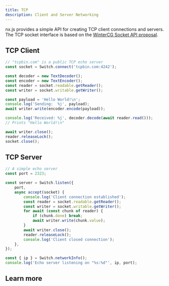```yaml
---
title: TCP
description: Client and Server Networking
---
```


nx.js provides a simple API for creating TCP client connections and servers. The TCP socket interface is based on the [WinterCG Socket API proposal](https://sockets-api.proposal.wintercg.org).

## TCP Client

```typescript
// "tcpbin.com" is a public TCP echo server
const socket = Switch.connect('tcpbin.com:4242');

const decoder = new TextDecoder();
const encoder = new TextEncoder();
const reader = socket.readable.getReader();
const writer = socket.writable.getWriter();

const payload = 'Hello World!\n';
console.log('Sending:  %j', payload);
await writer.write(encoder.encode(payload));

console.log('Received: %j', decoder.decode(await reader.read()));
// Prints "Hello World!\n"

await writer.close();
reader.releaseLock();
socket.close();
```

## TCP Server

```typescript
// A simple echo server
const port = 2323;

const server = Switch.listen({
    port,
    async accept(socket) {
        console.log('Client connection established');
        const reader = socket.readable.getReader();
        const writer = socket.writable.getWriter();
        for await (const chunk of reader) {
            if (chunk.done) break;
            await writer.write(chunk.value);
        }
        await writer.close();
        reader.releaseLock();
        console.log('Client closed connection');
    },
});

const { ip } = Switch.networkInfo();
console.log('Echo server listening on "%s:%d"', ip, port);
```

## Learn more

<Cards>
  <Card title="Making HTTP client requests using `fetch()`" href="/runtime/web/fetch" />
  <Card title="Hosting an HTTP server using `@nx.js/http`" href="/http" />
</Cards>
